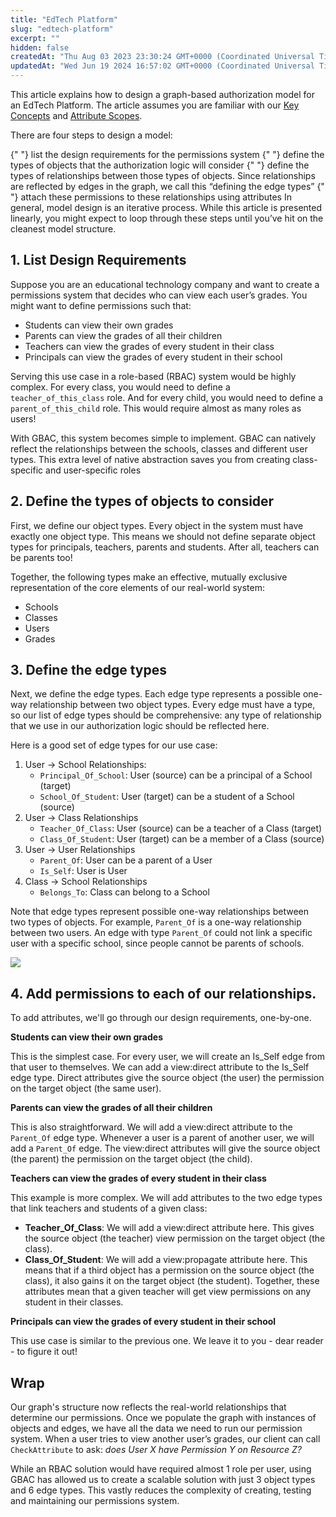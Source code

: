 ```yaml
---
title: "EdTech Platform"
slug: "edtech-platform"
excerpt: ""
hidden: false
createdAt: "Thu Aug 03 2023 23:30:24 GMT+0000 (Coordinated Universal Time)"
updatedAt: "Wed Jun 19 2024 16:57:02 GMT+0000 (Coordinated Universal Time)"
---
```



This article explains how to design a graph-based authorization model for an EdTech Platform. The article assumes you are familiar with our [Key Concepts](/docs/guides/overview/key-concepts) and [Attribute Scopes](/docs/guides/overview/modelling-hierarchy-with-attribute-types).

There are four steps to design a model:

<Steps>
    <Step>
        {" "}
        list the design requirements for the <Glossary>permission</Glossary>s
        system
    </Step>
    <Step>
        {" "}
        define the types of <Glossary>object</Glossary>s that the authorization
        logic will consider
    </Step>
    <Step>
        {" "}
        define the types of relationships between those types of objects. Since
        relationships are reflected by <Glossary>edge</Glossary>s in the graph,
        we call this “defining the <Glossary>edge type</Glossary>s”
    </Step>
    <Step>
        {" "}
        attach these <Glossary>permission</Glossary>s to these relationships
        using attributes
    </Step>
</Steps>
In general, model design is an iterative process. While this article is
presented linearly, you might expect to loop through these steps until you’ve
hit on the cleanest model structure.

## 1. List Design Requirements

Suppose you are an educational technology company and want to create a permissions system that decides who can view each user’s grades. You might want to define permissions such that:

- Students can view their own grades
- Parents can view the grades of all their children
- Teachers can view the grades of every student in their class
- Principals can view the grades of every student in their school

Serving this use case in a role-based (RBAC) system would be highly complex. For every class, you would need to define a `teacher_of_this_class` role. And for every child, you would need to define a `parent_of_this_child` role. This would require almost as many roles as users!

With GBAC, this system becomes simple to implement. GBAC can natively reflect the relationships between the schools, classes and different user types. This extra level of native abstraction saves you from creating class-specific and user-specific roles

## 2. Define the types of objects to consider

First, we define our <Glossary>object type</Glossary>s. Every <Glossary>object</Glossary> in the system must have exactly one object type. This means we should not define separate object types for principals, teachers, parents and students. After all, teachers can be parents too!

Together, the following types make an effective, mutually exclusive representation of the core elements of our real-world system:

- Schools
- Classes
- Users
- Grades

## 3. Define the edge types

Next, we define the <Glossary>edge type</Glossary>s. Each edge type represents a possible one-way relationship between two object types. Every edge must have a type, so our list of edge types should be comprehensive: any type of relationship that we use in our authorization logic should be reflected here.

Here is a good set of edge types for our use case:

1. User → School Relationships:
    - `Principal_Of_School`: User (source) can be a principal of a School (target)
    - `School_Of_Student`: User (target) can be a student of a School (source)
2. User → Class Relationships
    - `Teacher_Of_Class`: User (source) can be a teacher of a Class (target)
    - `Class_Of_Student`: User (target) can be a member of a Class (source)
3. User → User Relationships
    - `Parent_Of`: User can be a parent of a User
    - `Is_Self`: User is User
4. Class → School Relationships
    - `Belongs_To`: Class can belong to a School

Note that edge types represent possible one-way relationships between two types of objects. For example, `Parent_Of` is a one-way relationship between two users. An edge with type `Parent_Of` could not link a specific user with a specific school, since people cannot be parents of schools.

![](https://files.readme.io/69750cc-EdTech_Platform.jpg)

## 4. Add permissions to each of our relationships.

To add attributes, we'll go through our design requirements, one-by-one.

**Students can view their own grades**

This is the simplest case. For every user, we will create an Is_Self edge from that user to themselves. We can add a view:<Glossary>direct</Glossary> attribute to the Is_Self edge type. Direct attributes give the source object (the user) the <Glossary>permission</Glossary> on the target object (the same user).

**Parents can view the grades of all their children**

This is also straightforward. We will add a view:<Glossary>direct</Glossary> attribute to the `Parent_Of` edge type. Whenever a user is a parent of another user, we will add a `Parent_Of` edge. The view:direct attributes will give the source object (the parent) the permission on the target object (the child).

**Teachers can view the grades of every student in their class**

This example is more complex. We will add attributes to the two edge types that link teachers and students of a given class:

- **Teacher_Of_Class**: We will add a view:<Glossary>direct</Glossary> attribute here. This gives the source object (the teacher) view permission on the target object (the class).
- **Class_Of_Student**: We will add a view:<Glossary>propagate</Glossary> attribute here. This means that if a third object has a permission on the source object (the class), it also gains it on the target object (the student).
  Together, these attributes mean that a given teacher will get view permissions on any student in their classes.

**Principals can view the grades of every student in their school**

This use case is similar to the previous one. We leave it to you - dear reader - to figure it out!

## Wrap

Our graph's structure now reflects the real-world relationships that determine our permissions. Once we populate the graph with instances of <Glossary>object</Glossary>s and <Glossary>edge</Glossary>s, we have all the data we need to run our permission system. When a user tries to view another user’s grades, our client can call `CheckAttribute` to ask: _does User X have Permission Y on Resource Z?_

While an RBAC solution would have required almost 1 role per user, using GBAC has allowed us to create a scalable solution with just 3 object types and 6 edge types. This vastly reduces the complexity of creating, testing and maintaining our permissions system.
